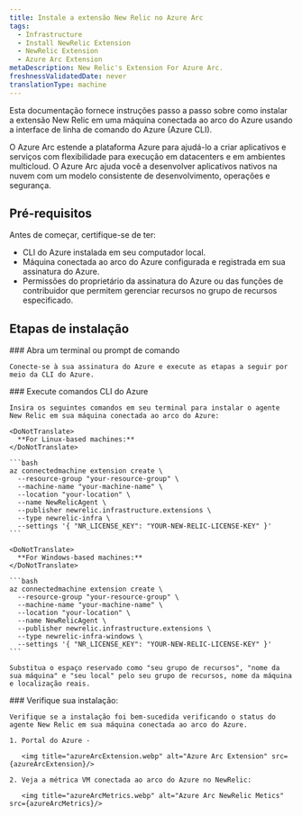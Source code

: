 ```yaml
---
title: Instale a extensão New Relic no Azure Arc
tags:
  - Infrastructure
  - Install NewRelic Extension
  - NewRelic Extension
  - Azure Arc Extension
metaDescription: New Relic's Extension For Azure Arc.
freshnessValidatedDate: never
translationType: machine
---
```




Esta documentação fornece instruções passo a passo sobre como instalar a extensão New Relic em uma máquina conectada ao arco do Azure usando a interface de linha de comando do Azure (Azure CLI).

<CollapserGroup>
  <Collapser
    id="verbose-with-manifest"
    title="O que é o Arco Azure?"
  >
    O Azure Arc estende a plataforma Azure para ajudá-lo a criar aplicativos e serviços com flexibilidade para execução em datacenters e em ambientes multicloud. O Azure Arc ajuda você a desenvolver aplicativos nativos na nuvem com um modelo consistente de desenvolvimento, operações e segurança.
  </Collapser>
</CollapserGroup>

## Pré-requisitos

Antes de começar, certifique-se de ter:

* CLI do Azure instalada em seu computador local.
* Máquina conectada ao arco do Azure configurada e registrada em sua assinatura do Azure.
* Permissões do proprietário da assinatura do Azure ou das funções de contribuidor que permitem gerenciar recursos no grupo de recursos especificado.

## Etapas de instalação

<Steps>
  <Step>
    ### Abra um terminal ou prompt de comando

    Conecte-se à sua assinatura do Azure e execute as etapas a seguir por meio da CLI do Azure.  

  </Step>

  <Step>
    ### Execute comandos CLI do Azure

    Insira os seguintes comandos em seu terminal para instalar o agente New Relic em sua máquina conectada ao arco do Azure:

    <DoNotTranslate>
      **For Linux-based machines:**
    </DoNotTranslate>

    ```bash
    az connectedmachine extension create \
      --resource-group "your-resource-group" \
      --machine-name "your-machine-name" \
      --location "your-location" \
      --name NewRelicAgent \
      --publisher newrelic.infrastructure.extensions \
      --type newrelic-infra \
      --settings '{ "NR_LICENSE_KEY": "YOUR-NEW-RELIC-LICENSE-KEY" }'
    ```

    <DoNotTranslate>
      **For Windows-based machines:**
    </DoNotTranslate>

    ```bash
    az connectedmachine extension create \
      --resource-group "your-resource-group" \
      --machine-name "your-machine-name" \
      --location "your-location" \
      --name NewRelicAgent \
      --publisher newrelic.infrastructure.extensions \
      --type newrelic-infra-windows \
      --settings '{ "NR_LICENSE_KEY": "YOUR-NEW-RELIC-LICENSE-KEY" }'
    ```

    Substitua o espaço reservado como "seu grupo de recursos", "nome da sua máquina" e "seu local" pelo seu grupo de recursos, nome da máquina e localização reais.  

  </Step>

  <Step>
    ### Verifique sua instalação:

    Verifique se a instalação foi bem-sucedida verificando o status do agente New Relic em sua máquina conectada ao arco do Azure.

    1. Portal do Azure -

       <img title="azureArcExtension.webp" alt="Azure Arc Extension" src={azureArcExtension}/>

    2. Veja a métrica VM conectada ao arco do Azure no NewRelic:

       <img title="azureArcMetrics.webp" alt="Azure Arc NewRelic Metics" src={azureArcMetrics}/>
  </Step>
</Steps>